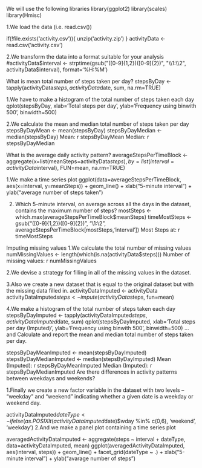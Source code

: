 We will use the following libraries
library(ggplot2)
library(scales)
library(Hmisc)

1.We load the data (i.e. read.csv())

if(!file.exists('activity.csv')){
    unzip('activity.zip')
}
activityData <- read.csv('activity.csv')

2.We transform the data into a format suitable for your analysis
#activityData$interval <- strptime(gsub("([0-9]{1,2})([0-9]{2})", "\\1:\\2", activityData$interval), format='%H:%M')

What is mean total number of steps taken per day?
stepsByDay <- tapply(activityData$steps, activityData$date, sum, na.rm=TRUE)

1.We have to  make a histogram of the total number of steps taken each day
qplot(stepsByDay, xlab='Total steps per day', ylab='Frequency using binwith 500', binwidth=500)

2.We calculate the mean and median total number of steps taken per day
stepsByDayMean <- mean(stepsByDay)
stepsByDayMedian <- median(stepsByDay)
Mean: r stepsByDayMean
Median: r stepsByDayMedian

What is the average daily activity pattern?
averageStepsPerTimeBlock <- aggregate(x=list(meanSteps=activityData$steps), by=list(interval=activityData$interval), FUN=mean, na.rm=TRUE)

1.We make a time series plot
ggplot(data=averageStepsPerTimeBlock, aes(x=interval, y=meanSteps)) +
    geom_line() +
    xlab("5-minute interval") +
    ylab("average number of steps taken") 

2. Which 5-minute interval, on average across all the days in the dataset, contains the maximum number of steps?
mostSteps <- which.max(averageStepsPerTimeBlock$meanSteps)
timeMostSteps <-  gsub("([0-9]{1,2})([0-9]{2})", "\\1:\\2", averageStepsPerTimeBlock[mostSteps,'interval'])
Most Steps at: r timeMostSteps

Imputing missing values
1.We calculate  the total number of missing values 
numMissingValues <- length(which(is.na(activityData$steps)))
Number of missing values: r numMissingValues

2.We devise a strategy for filling in all of the missing values in the dataset.

3.Also we create a new dataset that is equal to the original dataset but with the missing data filled in.
activityDataImputed <- activityData
activityDataImputed$steps <- impute(activityData$steps, fun=mean)

4.We make a histogram of the total number of steps taken each day
stepsByDayImputed <- tapply(activityDataImputed$steps, activityDataImputed$date, sum)
qplot(stepsByDayImputed, xlab='Total steps per day (Imputed)', ylab='Frequency using binwith 500', binwidth=500)
... and Calculate and report the mean and median total number of steps taken per day.

stepsByDayMeanImputed <- mean(stepsByDayImputed)
stepsByDayMedianImputed <- median(stepsByDayImputed)
Mean (Imputed): r stepsByDayMeanImputed
Median (Imputed): r stepsByDayMedianImputed
Are there differences in activity patterns between weekdays and weekends?

1.Finally we create a new factor variable in the dataset with two levels – “weekday” and “weekend” indicating whether a given date is a weekday or weekend day.

activityDataImputed$dateType <-  ifelse(as.POSIXlt(activityDataImputed$date)$wday %in% c(0,6), 'weekend', 'weekday')
2.And we make a panel plot containing a time series plot

averagedActivityDataImputed <- aggregate(steps ~ interval + dateType, data=activityDataImputed, mean)
ggplot(averagedActivityDataImputed, aes(interval, steps)) + 
    geom_line() + 
    facet_grid(dateType ~ .) +
    xlab("5-minute interval") + 
    ylab("avarage number of steps")
